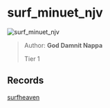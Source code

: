 
# surf_minuet_njv

![surf_minuet_njv](https://raw.githubusercontent.com/Sayt123/SurfMapPics/Maps-and-bonuses/csgo/surf_minuet_njv.jpg)

> Author: **God Damnit Nappa**
>
> Tier 1

## Records

[surfheaven](https://surfheaven.eu/map/surf_minuet_njv)
